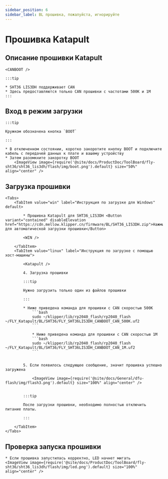 ```yaml
---
sidebar_position: 6
sidebar_label: BL прошивка, пожалуйста, игнорируйте
---
```



# Прошивка Katapult

## Описание прошивки Katapult

    <CANBOOT />

    :::tip

    * SHT36 LIS3DH поддерживает CAN
    * Здесь предоставляются только CAN прошивки с частотами 500K и 1M
    :::

## Вход в режим загрузки

    :::tip

    Кружком обозначена кнопка `BOOT`

    :::

    * В отключенном состоянии, коротко закоротите кнопку BOOT и подключите кабель с передачей данных к плате и вашему устройству
    * Затем разомкните закоротку BOOT
        <ImageView image={require('@site/docs/ProductDoc/ToolBoard/fly-sht36/sht36_lis3dh/flash/img/boot.png').default} size="50%" align="center" />

## Загрузка прошивки
    <Tabs>
        <TabItem value="win" label="Инструкция по загрузке для Windows" default>

            * Прошивка Katapult для SHT36_LIS3DH <Button variant="contained" disableElevation href="https://cdn.mellow.klipper.cn/firmware/BL/SHT36_LIS3DH.zip">Нажмите для автоматической загрузки прошивки</Button>

            <WIN />

        </TabItem>
        <TabItem value="linux" label="Инструкция по загрузке с помощью хост-машины">
            
            <Katapult />

            4. Загрузка прошивки

            :::tip

            Нужно загрузить только один из файлов прошивки

            :::

            * Ниже приведена команда для прошивки с CAN скоростью 500K
                ```bash
                sudo ~/klipper/lib/rp2040_flash/rp2040_flash ~/FLY_Katapult/BL/SHT36/FLY_SHT36LIS3DH_CANBOOT_CAN_500K.uf2
                ```
                        
                * Ниже приведена команда для прошивки с CAN скоростью 1M
                ```bash
                sudo ~/klipper/lib/rp2040_flash/rp2040_flash ~/FLY_Katapult/BL/SHT36/FLY_SHT36LIS3DH_CANBOOT_CAN_1M.uf2
                ```


            5. Если появилось следующее сообщение, значит прошивка успешно загружена

                <ImageView image={require('@site/docs/General/dfu-flash/img/flash3.png').default} size="100%" align="center" />


            :::tip

            После загрузки прошивки, необходимо полностью отключить питание платы.

            :::

        </TabItem>
    </Tabs>

## Проверка запуска прошивки

    * Если прошивка запустилась корректно, LED начнет мигать
    <ImageView image={require('@site/docs/ProductDoc/ToolBoard/fly-sht36/sht36_lis3dh/flash/img/led.png').default} size="100%" align="center" />